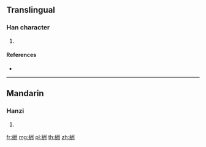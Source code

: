 {{character info/new}}
==Translingual==

===Han character===
{{Han char|rn=120|rad=糸|as=06|sn=12|four=22900|canj=VFILL}}

# {{defn|Han|sort=糸06}}

====References====
* {{Han ref|kx=0921.370|dkj=27401|dj=1355.030|hdz=53400.010|uh=7D52|ud=32082|bh=DAF6|bd=56054}}

----

==Mandarin==

===Hanzi===
{{cmn-hanzi|pin=[[chóu]] ([[chou2]])|wg=ch'ou<sup>2</sup>}}

# {{defn|lang=cmn|sort=糸06}}

[[fr:絒]]
[[mg:絒]]
[[pl:絒]]
[[th:絒]]
[[zh:絒]]